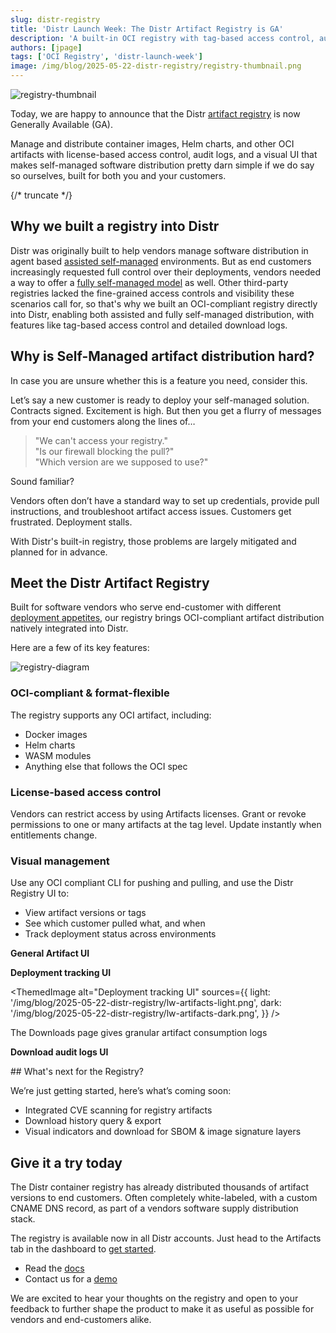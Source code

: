 ```yaml
---
slug: distr-registry
title: 'Distr Launch Week: The Distr Artifact Registry is GA'
description: 'A built-in OCI registry with tag-based access control, audit logs, and support for Helm, Docker & more, designed to simplify self-managed software distribution for both vendors and customers.'
authors: [jpage]
tags: ['OCI Registry', 'distr-launch-week']
image: /img/blog/2025-05-22-distr-registry/registry-thumbnail.png
---
```



![registry-thumbnail](/img/blog/2025-05-22-distr-registry/registry-thumbnail.png)

Today, we are happy to announce that the Distr [artifact registry](https://distr.sh/docs/product/registry/) is now Generally Available (GA).

Manage and distribute container images, Helm charts, and other OCI artifacts with license-based access control, audit logs, and a visual UI that makes self-managed software distribution pretty darn simple if we do say so ourselves, built for both you and your customers.

{/* truncate */}

## Why we built a registry into Distr

Distr was originally built to help vendors manage software distribution in agent based [assisted self-managed](https://distr.sh/docs/use-cases/assisted-self-managed/) environments.
But as end customers increasingly requested full control over their deployments, vendors needed a way to offer a [fully self-managed model](https://distr.sh/docs/use-cases/fully-self-managed/) as well.
Other third-party registries lacked the fine-grained access controls and visibility these scenarios call for, so that's why we built an OCI-compliant registry directly into Distr, enabling both assisted and fully self-managed distribution, with features like tag-based access control and detailed download logs.

## Why is Self-Managed artifact distribution hard?

In case you are unsure whether this is a feature you need, consider this.

Let’s say a new customer is ready to deploy your self-managed solution.
Contracts signed.
Excitement is high.
But then you get a flurry of messages from your end customers along the lines of…

> "We can't access your registry."  
> "Is our firewall blocking the pull?"  
> "Which version are we supposed to use?"

Sound familiar?

Vendors often don’t have a standard way to set up credentials, provide pull instructions, and troubleshoot artifact access issues.
Customers get frustrated.
Deployment stalls.

With Distr's built-in registry, those problems are largely mitigated and planned for in advance.

<DefaultCTA />

## Meet the Distr Artifact Registry

Built for software vendors who serve end-customer with different [deployment appetites](https://distr.sh/docs/use-cases/fully-self-managed/), our registry brings OCI-compliant artifact distribution natively integrated into Distr.

Here are a few of its key features:

![registry-diagram](/img/blog/2025-05-22-distr-registry/registry-diagram.png)

### OCI-compliant & format-flexible

The registry supports any OCI artifact, including:

- Docker images
- Helm charts
- WASM modules
- Anything else that follows the OCI spec

### License-based access control

Vendors can restrict access by using Artifacts licenses. Grant or revoke permissions to one or many artifacts at the tag level. Update instantly when entitlements change.

<div
  className="app-frame mac dark borderless shadow--tl"
  data-url="app.distr.sh">
  <ThemedImage
    alt="Distr Onboarding Tutorials"
    sources={{
      light: '/img/blog/2025-05-22-distr-registry/lw-license-light.png',
      dark: '/img/blog/2025-05-22-distr-registry/lw-license-dark.png',
    }}
  />
</div>

### Visual management

Use any OCI compliant CLI for pushing and pulling, and use the Distr Registry UI to:

- View artifact versions or tags
- See which customer pulled what, and when
- Track deployment status across environments

**General Artifact UI**

<div
  className="app-frame mac dark borderless shadow--tl"
  data-url="app.distr.sh">
  <ThemedImage
    alt="General Artifact UI"
    sources={{
      light: '/img/blog/2025-05-22-distr-registry/lw-artifacts-ui-light.png',
      dark: '/img/blog/2025-05-22-distr-registry/lw-artifacts-ui-dark.png',
    }}
  />
</div>

**Deployment tracking UI**

<ThemedImage
  alt="Deployment tracking UI"
  sources={{
    light: '/img/blog/2025-05-22-distr-registry/lw-artifacts-light.png',
    dark: '/img/blog/2025-05-22-distr-registry/lw-artifacts-dark.png',
  }}
/>

The Downloads page gives granular artifact consumption logs

**Download audit logs UI**

<div
  className="app-frame mac dark borderless shadow--tl"
  data-url="app.distr.sh">
  <ThemedImage
    alt="Download audit logs UI"
    sources={{
      light: '/img/blog/2025-05-22-distr-registry/lw-deploy-logs-light.png',
      dark: '/img/blog/2025-05-22-distr-registry/lw-deploy-logs-dark.png',
    }}
  />
</div>
## What's next for the Registry?

We’re just getting started, here’s what’s coming soon:

- Integrated CVE scanning for registry artifacts
- Download history query & export
- Visual indicators and download for SBOM & image signature layers

## Give it a try today

The Distr container registry has already distributed thousands of artifact versions to end customers.
Often completely white-labeled, with a custom CNAME DNS record, as part of a vendors software supply distribution stack.

The registry is available now in all Distr accounts. Just head to the Artifacts tab in the dashboard to [get started](https://distr.sh/docs/guides/container-registry/).

- Read the [docs](https://distr.sh/docs/product/registry/)
- Contact us for a [demo](https://cal.glasskube.com/team/gk/demo)

We are excited to hear your thoughts on the registry and open to your feedback to further shape the product to make it as useful as possible for vendors and end-customers alike.

<DefaultCTA />
